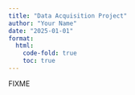 ```yaml
---
title: "Data Acquisition Project"
author: "Your Name"
date: "2025-01-01"
format:
  html:
    code-fold: true
    toc: true
---
```


FIXME

